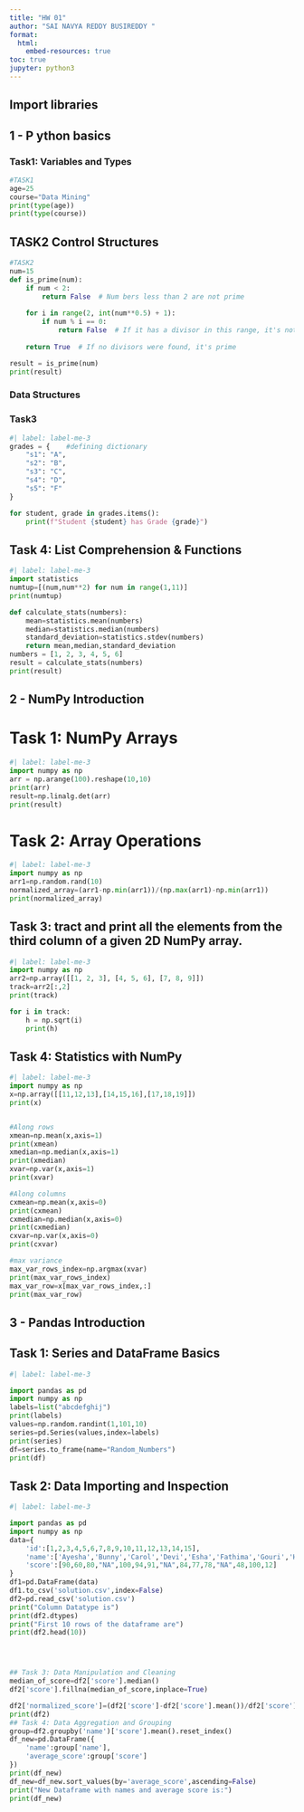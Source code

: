 ```yaml
---
title: "HW 01"
author: "SAI NAVYA REDDY BUSIREDDY "
format:
  html:
    embed-resources: true
toc: true
jupyter: python3
---
```


## Import libraries
## 1 - P ython basics

### Task1: Variables and Types

```python
#TASK1
age=25
course="Data Mining"
print(type(age))
print(type(course)) 
```

## TASK2 Control Structures
```python
#TASK2 
num=15
def is_prime(num):
    if num < 2:
        return False  # Num bers less than 2 are not prime
    
    for i in range(2, int(num**0.5) + 1):
        if num % i == 0:
            return False  # If it has a divisor in this range, it's not prime
    
    return True  # If no divisors were found, it's prime

result = is_prime(num)
print(result)
```

### Data Structures
### Task3
```python
#| label: label-me-3
grades = {    #defining dictionary
    "s1": "A",
    "s2": "B",
    "s3": "C",
    "s4": "D",
    "s5": "F"
}

for student, grade in grades.items():
    print(f"Student {student} has Grade {grade}")

```

## Task 4: List Comprehension & Functions
```python
#| label: label-me-3
import statistics
numtup=[(num,num**2) for num in range(1,11)]
print(numtup)

def calculate_stats(numbers):
	mean=statistics.mean(numbers)
	median=statistics.median(numbers)
	standard_deviation=statistics.stdev(numbers)
	return mean,median,standard_deviation
numbers = [1, 2, 3, 4, 5, 6]
result = calculate_stats(numbers)
print(result)
```


## 2 - NumPy Introduction
# Task 1: NumPy Arrays
```python
#| label: label-me-3
import numpy as np
arr = np.arange(100).reshape(10,10)
print(arr)
result=np.linalg.det(arr)
print(result)
```

# Task 2: Array  Operations
```python
#| label: label-me-3
import numpy as np
arr1=np.random.rand(10)
normalized_array=(arr1-np.min(arr1))/(np.max(arr1)-np.min(arr1))
print(normalized_array)
```
## Task 3: tract and print all the elements from the third column of a given 2D NumPy array.
```python
#| label: label-me-3
import numpy as np
arr2=np.array([[1, 2, 3], [4, 5, 6], [7, 8, 9]])
track=arr2[:,2]
print(track)

for i in track:
    h = np.sqrt(i)
    print(h)

```
## Task 4: Statistics with NumPy
```python
#| label: label-me-3
import numpy as np
x=np.array([[11,12,13],[14,15,16],[17,18,19]])
print(x)


#Along rows
xmean=np.mean(x,axis=1)
print(xmean)
xmedian=np.median(x,axis=1)
print(xmedian)
xvar=np.var(x,axis=1)
print(xvar)

#Along columns
cxmean=np.mean(x,axis=0)
print(cxmean)
cxmedian=np.median(x,axis=0)
print(cxmedian)
cxvar=np.var(x,axis=0)
print(cxvar)

#max variance
max_var_rows_index=np.argmax(xvar)
print(max_var_rows_index)
max_var_row=x[max_var_rows_index,:]
print(max_var_row)


```
## 3 - Pandas Introduction
## Task 1: Series and DataFrame Basics
```python
#| label: label-me-3

import pandas as pd
import numpy as np
labels=list("abcdefghij")
print(labels)
values=np.random.randint(1,101,10)
series=pd.Series(values,index=labels)
print(series)
df=series.to_frame(name="Random_Numbers")
print(df)


```
## Task 2: Data Importing and Inspection
```python
#| label: label-me-3

import pandas as pd
import numpy as np
data={
    'id':[1,2,3,4,5,6,7,8,9,10,11,12,13,14,15],
    'name':['Ayesha','Bunny','Carol','Devi','Esha','Fathima','Gouri','Hima','Ima','James','Kavya','Lisa','Meena','Navi','Om'],
    'score':[90,60,80,"NA",100,94,91,"NA",84,77,78,"NA",48,100,12]
}
df1=pd.DataFrame(data)
df1.to_csv('solution.csv',index=False)
df2=pd.read_csv('solution.csv')
print("Column Datatype is")
print(df2.dtypes)
print("First 10 rows of the dataframe are")
print(df2.head(10))




## Task 3: Data Manipulation and Cleaning
median_of_score=df2['score'].median()
df2['score'].fillna(median_of_score,inplace=True)

df2['normalized_score']=(df2['score']-df2['score'].mean())/df2['score'].std()
print(df2)
## Task 4: Data Aggregation and Grouping
group=df2.groupby('name')['score'].mean().reset_index()
df_new=pd.DataFrame({
    'name':group['name'],
    'average_score':group['score']
})
print(df_new)
df_new=df_new.sort_values(by='average_score',ascending=False)
print("New Dataframe with names and average score is:")
print(df_new)


```